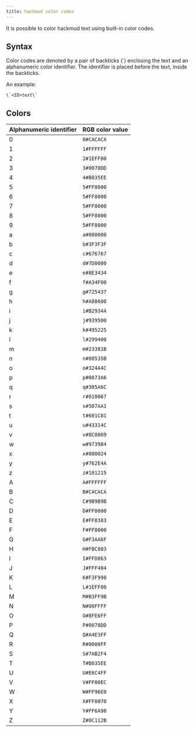 ---
title: hackmud color codes
---

It is possible to color hackmud text using built-in color codes.

## Syntax

Color codes are denoted by a pair of backticks (`) enclosing the text and an alphanumeric color identifier.
The identifier is placed before the text, inside the backticks.

An example:

```
\`<ID>text\`
```

## Colors

| Alphanumeric identifier | RGB color value |
| ----------------------- | ---------------- |
| 0                       |`0#CACACA`        |
| 1                       |`1#FFFFFF`        |
| 2                       |`2#1EFF00`        |
| 3                       |`3#0070DD`        |
| 4                       |`4#B035EE`        |
| 5                       |`5#FF8000`        |
| 6                       |`5#FF8000`        |
| 7                       |`5#FF8000`        |
| 8                       |`5#FF8000`        |
| 9                       |`5#FF8000`        |
| a                       |`a#000000`        |
| b                       |`b#3F3F3F`        |
| c                       |`c#676767`        |
| d                       |`d#7D0000`        |
| e                       |`e#8E3434`        |
| f                       |`f#A34F00`        |
| g                       |`g#725437`        |
| h                       |`h#A88600`        |
| i                       |`i#B2934A`        |
| j                       |`j#939500`        |
| k                       |`k#495225`        |
| l                       |`l#299400`        |
| m                       |`m#23381B`        |
| n                       |`n#00535B`        |
| o                       |`o#324A4C`        |
| p                       |`p#0073A6`        |
| q                       |`q#385A6C`        |
| r                       |`r#010067`        |
| s                       |`s#507AA1`        |
| t                       |`t#601C81`        |
| u                       |`u#43314C`        |
| v                       |`v#8C0069`        |
| w                       |`w#973984`        |
| x                       |`x#880024`        |
| y                       |`y#762E4A`        |
| z                       |`z#101215`        |
| A                       |`A#FFFFFF`        |
| B                       |`B#CACACA`        |
| C                       |`C#9B9B9B`        |
| D                       |`D#FF0000`        |
| E                       |`E#FF8383`        |
| F                       |`F#FF8000`        |
| G                       |`G#F3AA6F`        |
| H                       |`H#FBC803`        |
| I                       |`I#FFD863`        |
| J                       |`J#FFF404`        |
| K                       |`K#F3F998`        |
| L                       |`L#1EFF00`        |
| M                       |`M#B3FF9B`        |
| N                       |`N#00FFFF`        |
| O                       |`O#8FE6FF`        |
| P                       |`P#0070DD`        |
| Q                       |`Q#A4E3FF`        |
| R                       |`R#0000FF`        |
| S                       |`S#7AB2F4`        |
| T                       |`T#B035EE`        |
| U                       |`U#E6C4FF`        |
| V                       |`V#FF00EC`        |
| W                       |`W#FF96E0`        |
| X                       |`X#FF0070`        |
| Y                       |`Y#FF6A98`        |
| Z                       |`Z#0C112B`        |
